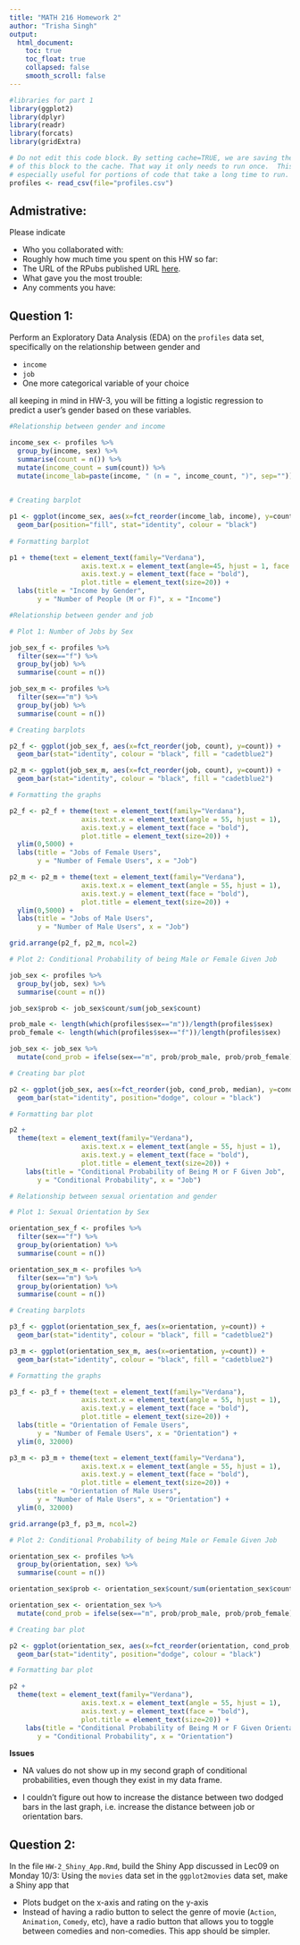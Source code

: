 ```yaml
---
title: "MATH 216 Homework 2"
author: "Trisha Singh"
output:
  html_document:
    toc: true
    toc_float: true
    collapsed: false
    smooth_scroll: false
---
```


```r
#libraries for part 1
library(ggplot2)
library(dplyr)
library(readr)
library(forcats)
library(gridExtra)
```


```r
# Do not edit this code block. By setting cache=TRUE, we are saving the output 
# of this block to the cache. That way it only needs to run once.  This is
# especially useful for portions of code that take a long time to run.
profiles <- read_csv(file="profiles.csv")
```



## Admistrative:

Please indicate

* Who you collaborated with:
* Roughly how much time you spent on this HW so far:
* The URL of the RPubs published URL [here](https://www.nhl.com/).
* What gave you the most trouble:
* Any comments you have:



## Question 1:

Perform an Exploratory Data Analysis (EDA) on the `profiles` data set,
specifically on the relationship between gender and

* `income`
* `job`
* One more categorical variable of your choice

all keeping in mind in HW-3, you will be fitting a logistic regression to
predict a user's gender based on these variables.

```r

#Relationship between gender and income

income_sex <- profiles %>% 
  group_by(income, sex) %>% 
  summarise(count = n()) %>%
  mutate(income_count = sum(count)) %>% 
  mutate(income_lab=paste(income, " (n = ", income_count, ")", sep=""))
  

# Creating barplot

p1 <- ggplot(income_sex, aes(x=fct_reorder(income_lab, income), y=count, fill=sex)) + 
  geom_bar(position="fill", stat="identity", colour = "black")
  
# Formatting barplot

p1 + theme(text = element_text(family="Verdana"), 
                  axis.text.x = element_text(angle=45, hjust = 1, face = "bold"), 
                  axis.text.y = element_text(face = "bold"), 
                  plot.title = element_text(size=20)) +
  labs(title = "Income by Gender", 
       y = "Number of People (M or F)", x = "Income")

#Relationship between gender and job 

# Plot 1: Number of Jobs by Sex

job_sex_f <- profiles %>% 
  filter(sex=="f") %>% 
  group_by(job) %>% 
  summarise(count = n())

job_sex_m <- profiles %>% 
  filter(sex=="m") %>% 
  group_by(job) %>% 
  summarise(count = n())

# Creating barplots

p2_f <- ggplot(job_sex_f, aes(x=fct_reorder(job, count), y=count)) +
  geom_bar(stat="identity", colour = "black", fill = "cadetblue2")

p2_m <- ggplot(job_sex_m, aes(x=fct_reorder(job, count), y=count)) +
  geom_bar(stat="identity", colour = "black", fill = "cadetblue2")

# Formatting the graphs

p2_f <- p2_f + theme(text = element_text(family="Verdana"), 
                  axis.text.x = element_text(angle = 55, hjust = 1), 
                  axis.text.y = element_text(face = "bold"), 
                  plot.title = element_text(size=20)) +
  ylim(0,5000) +
  labs(title = "Jobs of Female Users", 
       y = "Number of Female Users", x = "Job")

p2_m <- p2_m + theme(text = element_text(family="Verdana"), 
                  axis.text.x = element_text(angle = 55, hjust = 1), 
                  axis.text.y = element_text(face = "bold"), 
                  plot.title = element_text(size=20)) +
  ylim(0,5000) +
  labs(title = "Jobs of Male Users", 
       y = "Number of Male Users", x = "Job")

grid.arrange(p2_f, p2_m, ncol=2)

# Plot 2: Conditional Probability of being Male or Female Given Job

job_sex <- profiles %>% 
  group_by(job, sex) %>% 
  summarise(count = n())

job_sex$prob <- job_sex$count/sum(job_sex$count)

prob_male <- length(which(profiles$sex=="m"))/length(profiles$sex)
prob_female <- length(which(profiles$sex=="f"))/length(profiles$sex)

job_sex <- job_sex %>% 
  mutate(cond_prob = ifelse(sex=="m", prob/prob_male, prob/prob_female))

# Creating bar plot

p2 <- ggplot(job_sex, aes(x=fct_reorder(job, cond_prob, median), y=cond_prob, fill=sex)) +
  geom_bar(stat="identity", position="dodge", colour = "black")

# Formatting bar plot

p2 + 
  theme(text = element_text(family="Verdana"), 
                  axis.text.x = element_text(angle = 55, hjust = 1), 
                  axis.text.y = element_text(face = "bold"), 
                  plot.title = element_text(size=20)) +
    labs(title = "Conditional Probability of Being M or F Given Job", 
       y = "Conditional Probability", x = "Job")

# Relationship between sexual orientation and gender

# Plot 1: Sexual Orientation by Sex

orientation_sex_f <- profiles %>% 
  filter(sex=="f") %>% 
  group_by(orientation) %>% 
  summarise(count = n())

orientation_sex_m <- profiles %>% 
  filter(sex=="m") %>% 
  group_by(orientation) %>% 
  summarise(count = n())

# Creating barplots

p3_f <- ggplot(orientation_sex_f, aes(x=orientation, y=count)) +
  geom_bar(stat="identity", colour = "black", fill = "cadetblue2")

p3_m <- ggplot(orientation_sex_m, aes(x=orientation, y=count)) +
  geom_bar(stat="identity", colour = "black", fill = "cadetblue2")

# Formatting the graphs

p3_f <- p3_f + theme(text = element_text(family="Verdana"), 
                  axis.text.x = element_text(angle = 55, hjust = 1), 
                  axis.text.y = element_text(face = "bold"), 
                  plot.title = element_text(size=20)) +
  labs(title = "Orientation of Female Users", 
       y = "Number of Female Users", x = "Orientation") +
  ylim(0, 32000)

p3_m <- p3_m + theme(text = element_text(family="Verdana"), 
                  axis.text.x = element_text(angle = 55, hjust = 1), 
                  axis.text.y = element_text(face = "bold"), 
                  plot.title = element_text(size=20)) +
  labs(title = "Orientation of Male Users", 
       y = "Number of Male Users", x = "Orientation") +
  ylim(0, 32000)

grid.arrange(p3_f, p3_m, ncol=2)

# Plot 2: Conditional Probability of being Male or Female Given Job

orientation_sex <- profiles %>% 
  group_by(orientation, sex) %>% 
  summarise(count = n())

orientation_sex$prob <- orientation_sex$count/sum(orientation_sex$count)

orientation_sex <- orientation_sex %>% 
  mutate(cond_prob = ifelse(sex=="m", prob/prob_male, prob/prob_female))

# Creating bar plot

p2 <- ggplot(orientation_sex, aes(x=fct_reorder(orientation, cond_prob, median), y=cond_prob, fill=sex)) +
  geom_bar(stat="identity", position="dodge", colour = "black")

# Formatting bar plot

p2 + 
  theme(text = element_text(family="Verdana"), 
                  axis.text.x = element_text(angle = 55, hjust = 1), 
                  axis.text.y = element_text(face = "bold"), 
                  plot.title = element_text(size=20)) +
    labs(title = "Conditional Probability of Being M or F Given Orientation", 
       y = "Conditional Probability", x = "Orientation")


```

**Issues**

* NA values do not show up in my second graph of conditional probabilities, even though they exist in my data frame.

* I couldn't figure out how to increase the distance between two dodged bars in the last graph, i.e. increase the distance between job or orientation bars.




## Question 2:

In the file `HW-2_Shiny_App.Rmd`, build the Shiny App discussed in Lec09 on
Monday 10/3: Using the `movies` data set in the `ggplot2movies` data set, make a
Shiny app that

* Plots budget on the x-axis and rating on the y-axis
* Instead of having a radio button to select the genre of movie (`Action`,
`Animation`, `Comedy`, etc), have a radio button that allows you to toggle
between comedies and non-comedies. This app should be simpler.

